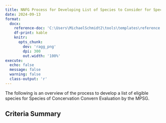 ```yaml
---
title: NNFG Process for Developing List of Species to Consider for Species of Conservation Concern
date: 2024-09-13
format:
  docx:
    reference-doc: 'C:\Users\MichaelSchmidt2\tools\templates\reference.docx'
    df-print: kable
    knitr:
      opts_chunk:
        dev: 'ragg_png'
        dpi: 300
        out.width: '100%'
execute:
  echo: false
  message: false
  warning: false
  class-output: 'r'
---
```


The following is an overview of the process to develop a list of eligible species for Species of Concervation Convern Evaluation by the MPSG. 

## Criteria Summary

